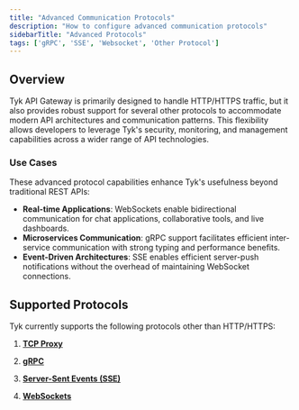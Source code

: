 ```yaml
---
title: "Advanced Communication Protocols"
description: "How to configure advanced communication protocols"
sidebarTitle: "Advanced Protocols"
tags: ['gRPC', 'SSE', 'Websocket', 'Other Protocol']
---
```


## Overview

Tyk API Gateway is primarily designed to handle HTTP/HTTPS traffic, but it also provides robust support for several other protocols to accommodate modern API architectures and communication patterns. This flexibility allows developers to leverage Tyk's security, monitoring, and management capabilities across a wider range of API technologies.

### Use Cases

These advanced protocol capabilities enhance Tyk's usefulness beyond traditional REST APIs:

-   **Real-time Applications**: WebSockets enable bidirectional communication for chat applications, collaborative tools, and live dashboards.
-   **Microservices Communication**: gRPC support facilitates efficient inter-service communication with strong typing and performance benefits.
-   **Event-Driven Architectures**: SSE enables efficient server-push notifications without the overhead of maintaining WebSocket connections.

## Supported Protocols

Tyk currently supports the following protocols other than HTTP/HTTPS:

1. **[TCP Proxy](/docs3/nightly/key-concepts/tcp-proxy)**

2. **[gRPC](/docs3/nightly/key-concepts/grpc-proxy)**

3. **[Server-Sent Events (SSE)](/docs3/nightly/advanced-configuration/sse-proxy)**

4. **[WebSockets](/docs3/nightly/advanced-configuration/websockets)**
